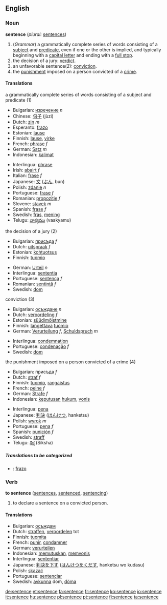 ==English==

===Noun===
'''sentence'''  (''plural:'' [[sentences]])
#(''Grammar'') a grammatically complete series of words consisting of a [[subject]] and [[predicate]], even if one or the other is implied, and typically beginning with a [[capital letter]] and ending with a [[full stop]].
#the decision of a jury: [[verdict]].
#an unfavorable sentence(2): [[conviction]].
#the [[punishment]] imposed on a person convicted of a [[crime]].

====Translations====
;a grammatically complete series of words consisting of a subject and predicate (1)
{{top}}
* Bulgarian: [[изречение]] ''n''
*Chinese: [[句子]] (jùzi)
*Dutch: [[zin]] ''m''
*Esperanto: [[frazo]]
*Estonian: [[lause]]
*Finnish: [[lause]], [[virke]]
*French: [[phrase]] ''f''
*German: [[Satz]] ''m''
*Indonesian: [[kalimat]]
{{mid}}
*Interlingua: [[phrase]]
*Irish: [[abairt]] ''f''
*Italian: [[frase]] ''f''
*Japanese: [[文]] ([[ぶん]], bun)
*Polish: [[zdanie]] ''n''
*Portuguese: [[frase]] ''f''
*Romanian: [[propoziţie]] ''f''
*Slovene: [[stavek]] ''m''
*Spanish: [[frase]] ''f''
*Swedish: [[fras]], [[mening]]
*Telugu: [[వాక్యము]] (vaakyamu)
{{bottom}}

;the decision of a jury (2)
{{top}}
* Bulgarian: [[присъда]] ''f''
*Dutch: [[uitspraak]] ''f''
*Estonian: [[kohtuotsus]]
*Finnish: [[tuomio]]
{{mid}}
*German: [[Urteil]] ''n''
*Interlingua: [[sententia]]
*Portuguese: [[sentença]] ''f''
*Romanian: [[sentinţă]] ''f''
*Swedish: [[dom]]
{{bottom}}

;conviction (3)
{{top}}
* Bulgarian: [[осъждане]] ''n''
*Dutch: [[veroordeling]] ''f''
*Estonian: [[süüdimõistmine]]
*Finnish: [[langettava]] [[tuomio]]
*German: [[Verurteilung]] ''f'', [[Schuldspruch]] ''m''
{{mid}}
*Interlingua: [[condemnation]]
*Portuguese: [[condenação]] ''f''
*Swedish: [[dom]]
{{bottom}}

;the punishment imposed on a person convicted of a crime (4)
{{top}}
* Bulgarian: присъда ''f''
*Dutch: [[straf]] ''f''
*Finnish: [[tuomio]], [[rangaistus]]
*French: [[peine]] ''f''
*German: [[Strafe]] ''f''
*Indonesian: [[putus|keputusan]] [[hukum]], [[vonis]]
{{mid}}
*Interlingua: [[pena]]
*Japanese: [[判決]] ([[はんけつ]], hanketsu)
*Polish: [[wyrok]] ''m''
*Portuguese: [[pena]] ''f''
*Spanish: [[punición]] ''f''
*Swedish: [[straff]]
*Telugu: [[శిక్ష]] (Siksha)
{{bottom}}

=====Translations to be categorized=====
{{checktrans}}

*{{ttbc|Ido}}: [[frazo]]

===Verb===
'''to sentence''' ([[sentences]], [[sentenced]], [[sentencing]])
# to declare a sentence on a convicted person.

====Translations====
*Bulgarian: [[осъждам]] 
*Dutch: [[straffen]], [[veroordelen]] tot
*Finnish: [[tuomita]]
*French: [[punir]], [[condamner]]
*German: [[verurteilen]]
*Indonesian: [[putus|memutuskan]], [[vonis|memvonis]]
*Interlingua: [[sententiar]]
*Japanese: [[判決]]を[[下す]] ([[はんけつ]]を[[くだす]], hanketsu wo kudasu)
*Polish: [[skazać]]
*Portuguese: [[sentenciar]]
*Swedish: [[avkunna]] dom, [[döma]]

[[de:sentence]]
[[et:sentence]]
[[fa:sentence]]
[[fr:sentence]]
[[ko:sentence]]
[[io:sentence]]
[[it:sentence]]
[[hu:sentence]]
[[pl:sentence]]
[[pt:sentence]]
[[fi:sentence]]
[[ta:sentence]]